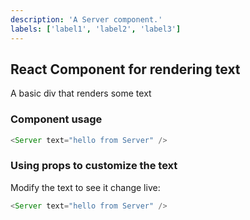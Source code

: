 ```yaml
---
description: 'A Server component.'
labels: ['label1', 'label2', 'label3']
---
```



## React Component for rendering text

A basic div that renders some text

### Component usage
```js
<Server text="hello from Server" />
```

### Using props to customize the text

Modify the text to see it change live:
```js live
<Server text="hello from Server" />
```
